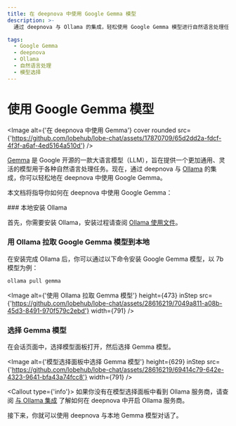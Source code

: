 ```yaml
---
title: 在 deepnova 中使用 Google Gemma 模型
description: >-
  通过 deepnova 与 Ollama 的集成，轻松使用 Google Gemma 模型进行自然语言处理任务。安装 Ollama，拉取 Gemma 模型，选择模型面板中的 Gemma 模型，开始对话。

tags:
  - Google Gemma
  - deepnova
  - Ollama
  - 自然语言处理
  - 模型选择
---
```


# 使用 Google Gemma 模型

<Image alt={'在 deepnova 中使用 Gemma'} cover rounded src={'https://github.com/lobehub/lobe-chat/assets/17870709/65d2dd2a-fdcf-4f3f-a6af-4ed5164a510d'} />

[Gemma](https://blog.google/technology/developers/gemma-open-models/) 是 Google 开源的一款大语言模型（LLM），旨在提供一个更加通用、灵活的模型用于各种自然语言处理任务。现在，通过 deepnova 与 [Ollama](https://ollama.com/) 的集成，你可以轻松地在 deepnova 中使用 Google Gemma。

本文档将指导你如何在 deepnova 中使用 Google Gemma：

<Steps>
  ### 本地安装 Ollama

  首先，你需要安装 Ollama，安装过程请查阅 [Ollama 使用文件](/zh/docs/usage/providers/ollama)。

  ### 用 Ollama 拉取 Google Gemma 模型到本地

  在安装完成 Ollama 后，你可以通过以下命令安装 Google Gemma 模型，以 7b 模型为例：

  ```bash
  ollama pull gemma
  ```

  <Image alt={'使用 Ollama 拉取 Gemma 模型'} height={473} inStep src={'https://github.com/lobehub/lobe-chat/assets/28616219/7049a811-a08b-45d3-8491-970f579c2ebd'} width={791} />

  ### 选择 Gemma 模型

  在会话页面中，选择模型面板打开，然后选择 Gemma 模型。

  <Image alt={'模型选择面板中选择 Gemma 模型'} height={629} inStep src={'https://github.com/lobehub/lobe-chat/assets/28616219/69414c79-642e-4323-9641-bfa43a74fcc8'} width={791} />

  <Callout type={'info'}>
    如果你没有在模型选择面板中看到 Ollama 服务商，请查阅 [与 Ollama
    集成](/zh/docs/self-hosting/examples/ollama) 了解如何在 deepnova 中开启 Ollama 服务商。
  </Callout>
</Steps>

接下来，你就可以使用 deepnova 与本地 Gemma 模型对话了。
